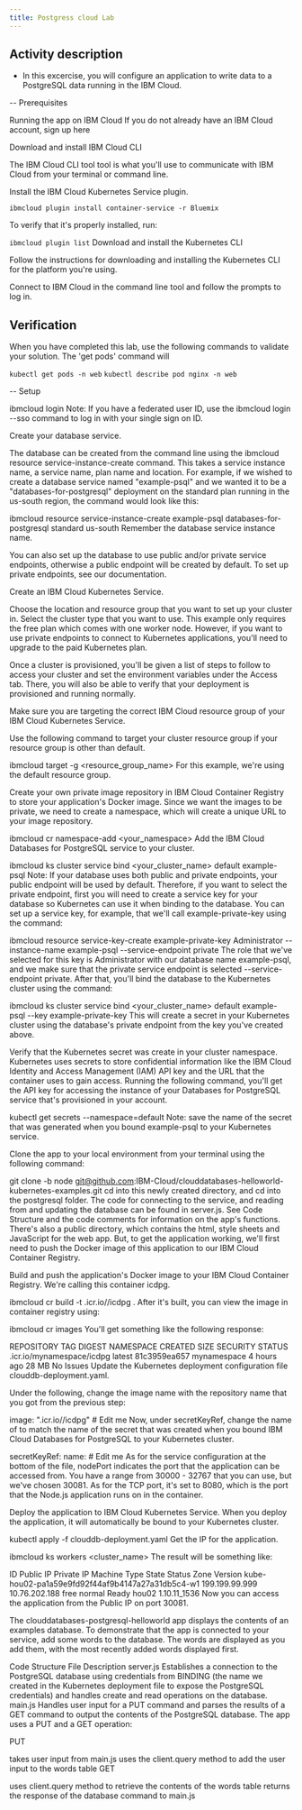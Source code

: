 ```yaml
---
title: Postgress cloud Lab
---
```


## Activity description

- In this excercise, you will configure an application to write data to a PostgreSQL data running in the IBM Cloud.

-- Prerequisites

Running the app on IBM Cloud
If you do not already have an IBM Cloud account, sign up here

Download and install IBM Cloud CLI

The IBM Cloud CLI tool tool is what you'll use to communicate with IBM Cloud from your terminal or command line.

Install the IBM Cloud Kubernetes Service plugin.

`ibmcloud plugin install container-service -r Bluemix`

To verify that it's properly installed, run:

`ibmcloud plugin list`
Download and install the Kubernetes CLI

Follow the instructions for downloading and installing the Kubernetes CLI for the platform you're using.

Connect to IBM Cloud in the command line tool and follow the prompts to log in.


## Verification

When you have completed this lab, use the following commands to validate your solution. The 'get pods' command will

`kubectl get pods -n web`
`kubectl describe pod nginx -n web`


-- Setup

ibmcloud login
Note: If you have a federated user ID, use the ibmcloud login --sso command to log in with your single sign on ID.

Create your database service.

The database can be created from the command line using the ibmcloud resource service-instance-create command. This takes a service instance name, a service name, plan name and location. For example, if we wished to create a database service named "example-psql" and we wanted it to be a "databases-for-postgresql" deployment on the standard plan running in the us-south region, the command would look like this:

ibmcloud resource service-instance-create example-psql databases-for-postgresql standard us-south
Remember the database service instance name.

You can also set up the database to use public and/or private service endpoints, otherwise a public endpoint will be created by default. To set up private endpoints, see our documentation.

Create an IBM Cloud Kubernetes Service.

Choose the location and resource group that you want to set up your cluster in. Select the cluster type that you want to use. This example only requires the free plan which comes with one worker node. However, if you want to use private endpoints to connect to Kubernetes applications, you'll need to upgrade to the paid Kubernetes plan.

Once a cluster is provisioned, you'll be given a list of steps to follow to access your cluster and set the environment variables under the Access tab. There, you will also be able to verify that your deployment is provisioned and running normally.

Make sure you are targeting the correct IBM Cloud resource group of your IBM Cloud Kubernetes Service.

Use the following command to target your cluster resource group if your resource group is other than default.

ibmcloud target -g <resource_group_name>
For this example, we're using the default resource group.

Create your own private image repository in IBM Cloud Container Registry to store your application's Docker image. Since we want the images to be private, we need to create a namespace, which will create a unique URL to your image repository.

ibmcloud cr namespace-add <your_namespace>
Add the IBM Cloud Databases for PostgreSQL service to your cluster.

ibmcloud ks cluster service bind <your_cluster_name> default example-psql
Note: If your database uses both public and private endpoints, your public endpoint will be used by default. Therefore, if you want to select the private endpoint, first you will need to create a service key for your database so Kubernetes can use it when binding to the database. You can set up a service key, for example, that we'll call example-private-key using the command:

ibmcloud resource service-key-create example-private-key Administrator --instance-name example-psql --service-endpoint private
The role that we've selected for this key is Administrator with our database name example-psql, and we make sure that the private service endpoint is selected --service-endpoint private. After that, you'll bind the database to the Kubernetes cluster using the command:

ibmcloud ks cluster service bind <your_cluster_name> default example-psql --key example-private-key
This will create a secret in your Kubernetes cluster using the database's private endpoint from the key you've created above.

Verify that the Kubernetes secret was create in your cluster namespace. Kubernetes uses secrets to store confidential information like the IBM Cloud Identity and Access Management (IAM) API key and the URL that the container uses to gain access. Running the following command, you'll get the API key for accessing the instance of your Databases for PostgreSQL service that's provisioned in your account.

kubectl get secrets --namespace=default
Note: save the name of the secret that was generated when you bound example-psql to your Kubernetes service.

Clone the app to your local environment from your terminal using the following command:

git clone -b node git@github.com:IBM-Cloud/clouddatabases-helloworld-kubernetes-examples.git
cd into this newly created directory, and cd into the postgresql folder. The code for connecting to the service, and reading from and updating the database can be found in server.js. See Code Structure and the code comments for information on the app's functions. There's also a public directory, which contains the html, style sheets and JavaScript for the web app. But, to get the application working, we'll first need to push the Docker image of this application to our IBM Cloud Container Registry.

Build and push the application's Docker image to your IBM Cloud Container Registry. We're calling this container icdpg.

ibmcloud cr build -t <region>.icr.io/<namespace>/icdpg .
After it's built, you can view the image in container registry using:

ibmcloud cr images
You'll get something like the following response:

REPOSITORY                                TAG      DIGEST         NAMESPACE   CREATED       SIZE    SECURITY STATUS
<region>.icr.io/mynamespace/icdpg         latest   81c3959ea657   mynamespace 4 hours ago   28 MB   No Issues
Update the Kubernetes deployment configuration file clouddb-deployment.yaml.

Under the following, change the image name with the repository name that you got from the previous step:

image: "<region>.icr.io/<namespace>/icdpg" # Edit me
Now, under secretKeyRef, change the name of <postgres-secret-name> to match the name of the secret that was created when you bound IBM Cloud Databases for PostgreSQL to your Kubernetes cluster.

secretKeyRef:
  name: <postgres-secret-name> # Edit me
As for the service configuration at the bottom of the file, nodePort indicates the port that the application can be accessed from. You have a range from 30000 - 32767 that you can use, but we've chosen 30081. As for the TCP port, it's set to 8080, which is the port that the Node.js application runs on in the container.

Deploy the application to IBM Cloud Kubernetes Service. When you deploy the application, it will automatically be bound to your Kubernetes cluster.

kubectl apply -f clouddb-deployment.yaml
Get the IP for the application.

ibmcloud ks workers <cluster_name>
The result will be something like:

ID                                                 Public IP        Private IP      Machine Type   State    Status   Zone    Version
kube-hou02-pa1a59e9fd92f44af9b4147a27a31db5c4-w1   199.199.99.999   10.76.202.188   free           normal   Ready    hou02   1.10.11_1536
Now you can access the application from the Public IP on port 30081.

The clouddatabases-postgresql-helloworld app displays the contents of an examples database. To demonstrate that the app is connected to your service, add some words to the database. The words are displayed as you add them, with the most recently added words displayed first.

Code Structure
File	Description
server.js	Establishes a connection to the PostgreSQL database using credentials from BINDING (the name we created in the Kubernetes deployment file to expose the PostgreSQL credentials) and handles create and read operations on the database.
main.js	Handles user input for a PUT command and parses the results of a GET command to output the contents of the PostgreSQL database.
The app uses a PUT and a GET operation:

PUT

takes user input from main.js
uses the client.query method to add the user input to the words table
GET

uses client.query method to retrieve the contents of the words table
returns the response of the database command to main.js
